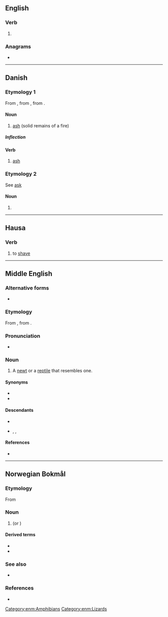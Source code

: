 {{also|Aske}}
==English==

===Verb===
{{en-verb|ask}}

# {{obsolete spelling of|ask|lang=en}}

===Anagrams===
* {{anagrams|en|Kase|akes|keas|kesa|sake|saké|seak}}

----

==Danish==

===Etymology 1===
From {{der|da|gmq-oda|askæ}}, from {{der|da|non|aska||}}, from {{der|da|gem-pro|*askǭ}}.

====Noun====
{{da-noun|n|r}}

# [[ash]] (solid remains of a fire)

=====Inflection=====
{{da-noun-infl|n|r}}

====Verb====
{{da-verb|ask|aske|asker|askede|har|asket}}

# [[ash]]

===Etymology 2===
See [[ask#Danish|ask]]

====Noun====
{{head|da|noun form|g=c}}

# {{plural indefinite of|ask|lang=da}}

----

==Hausa==

===Verb===
{{head|ha|verb|head=askḕ|grade 4}}

# to [[shave]] {{gloss|usually the head}}

----

==Middle English==

===Alternative forms===
* {{alter|enm|arske}}

===Etymology===
From {{inh|enm|ang|āþexe}}, from {{inh|enm|gem-pro|*agiþahsijǭ}}.

===Pronunciation===
* {{IPA|lang=enm|/ˈask(ə)/}}

===Noun===
{{head|enm|noun}}

# A [[newt]] or a [[reptile]] that resembles one.

====Synonyms====
* {{l|enm|newte}}
* {{l|enm|evete}}

====Descendants====
* {{desc|en|ask}}
* {{desc|sco|ask}}, {{l|sco|esk}}, {{l|sco|awsk}}

====References====
* {{R:MED Online|entry=aske (n.) |id=MED2476 |accessdate=2018-05-26}}

[[Category:enm:Amphibians]]
[[Category:enm:Lizards]]

----

==Norwegian Bokmål==
{{wikipedia|lang=no}}

===Etymology===
From {{der|nb|non|aska}}

===Noun===
{{head|nb|noun|g=m|g2=f|definite singular|aska|or|asken}}

# {{l|en|ash}} (or {{l|en|ashes}}) {{q|powdery residue left after burning a substance}}

====Derived terms====
* {{l|nb|askebeger}}
* {{l|nb|flygeaske}}

===See also===
* {{l-nn|oske}}

===References===
* {{R:The Bokmål Dictionary}}